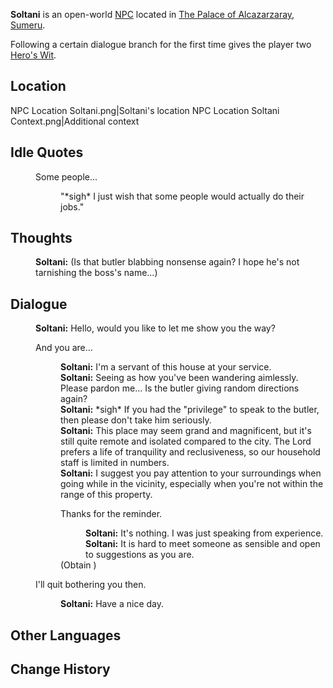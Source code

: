 {{Character Infobox
|type             = Open-World NPC
|image            = NPC Soltani.png
|region           = Sumeru
|location         = Sumeru
|affiliation      = The Palace of Alcazarzaray
|title            = 

|ancestry         = <!-- Clan/family -->
|father           = 
|mother           = 
|spouse           = 
|sibling          = 
|child            = 
|relative         = 

|voiceEN          = 
|voiceCN          = 
|voiceJP          = 
|dialoguereward   = {{Card|Hero's Wit|2}}
}}
'''Soltani''' is an open-world [[NPC]] located in [[The Palace of Alcazarzaray]], [[Sumeru]].

Following a certain dialogue branch for the first time gives the player two [[Hero's Wit]].

==Location==
<gallery>
NPC Location Soltani.png|Soltani's location
NPC Location Soltani Context.png|Additional context
</gallery>
<!--
==Profile==
<!~~ Detailed story/lore information goes here. ~~>
''(To be added.)''

===Appearance===
<!~~ Keep appearance section short and concise. Limit to 2 paragraphs with 3-4 sentences each. ~~>
''(To be added.)''

==Quests and Events==
{{Quests and Events}}
-->
==Idle Quotes==
{{Dialogue Start}}
: {{DIcon|Idle}} Some people...
:: {{A|VO Soltani 01.ogg}} "*sigh* I just wish that some people would actually do their jobs."
{{Dialogue End}}

==Thoughts==
{{All Schemes to Know Explanation|name=Soltani}}
{{Dialogue Start}}
:{{A|VO Soltani All Schemes to Know 01.ogg}} '''Soltani:''' (Is that butler blabbing nonsense again? I hope he's not tarnishing the boss's name...)
{{Dialogue End}}

==Dialogue==
{{Dialogue Start}}
:'''Soltani:''' Hello, would you like to let me show you the way?
:{{DIcon}} And you are...
::'''Soltani:''' I'm a servant of this house at your service.
::'''Soltani:''' Seeing as how you've been wandering aimlessly. Please pardon me... Is the butler giving random directions again?
::'''Soltani:''' *sigh* If you had the "privilege" to speak to the butler, then please don't take him seriously.
::'''Soltani:''' This place may seem grand and magnificent, but it's still quite remote and isolated compared to the city. The Lord prefers a life of tranquility and reclusiveness, so our household staff is limited in numbers.
::'''Soltani:''' I suggest you pay attention to your surroundings when going while in the vicinity, especially when you're not within the range of this property.
::{{DIcon|Reward}} Thanks for the reminder.
:::'''Soltani:''' It's nothing. I was just speaking from experience.
:::'''Soltani:''' It is hard to meet someone as sensible and open to suggestions as you are.
::;(Obtain {{Item|Hero's Wit|x=2}})
:{{DIcon}} I'll quit bothering you then.
::'''Soltani:''' Have a nice day.
{{Dialogue End}}
<!--
==Event Dialogue==
===Event Name===
{{Dialogue Start}}
:'''{{subst:PAGENAME}}:'''
{{Dialogue End}}

==Trivia==
*
-->

==Other Languages==
{{Other Languages
|default_hidden = 1
|en      = Soltani
|zhs     = 苏尔塔尼
|zhs_rm  = Sū'ěrtǎní
|zht     = 蘇爾塔尼
|zht_rm  = Sū'ěrtǎní
|ja      = ソルターニ
|ja_rm   = Sorutaani
|ko      = 솔타니
|es      = Soltani
|fr      = Soltani
|ru      = Солтани
|th      = Soltani
|vi      = Soltani
|de      = Soltani
|id      = Soltani
|pt      = Soltani
|tr      = Soltani
|it      = Soltani
}}

==Change History==
{{Change History|3.0}}
<!--
==References==
{{Reflist}}
-->